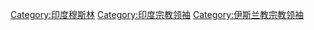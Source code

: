 [[Category:印度穆斯林|Category:印度穆斯林]]
[[Category:印度宗教领袖|Category:印度宗教领袖]]
[[Category:伊斯兰教宗教领袖|Category:伊斯兰教宗教领袖]]
